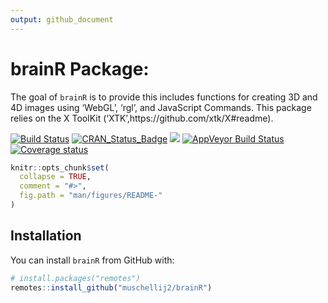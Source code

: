 ```yaml
---
output: github_document
---
```


# brainR Package: 
The goal of `brainR` is to provide this includes functions for creating 3D and 4D images using 'WebGL', 'rgl', and JavaScript Commands.  This package relies on the X ToolKit ('XTK',https://github.com/xtk/X#readme). 

[![Build Status](https://travis-ci.org/muschellij2/brainR.svg?branch=master)](https://travis-ci.org/muschellij2/brainR)
[![CRAN_Status_Badge](https://www.r-pkg.org/badges/version/brainR)](https://cran.r-project.org/package=brainR)
[![](https://cranlogs.r-pkg.org/badges/grand-total/brainR)](
https://cran.r-project.org/package=brainR)
[![AppVeyor Build Status](https://ci.appveyor.com/api/projects/status/github/muschellij2/brainR?branch=master&svg=true)](https://ci.appveyor.com/project/muschellij2/brainR)
[![Coverage status](https://coveralls.io/repos/github/muschellij2/brainR/badge.svg?branch=master)](https://coveralls.io/r/muschellij2/brainR?branch=master)
<!-- README.md is generated from README.Rmd. Please edit that file -->

```r
knitr::opts_chunk$set(
  collapse = TRUE,
  comment = "#>",
  fig.path = "man/figures/README-"
)
```

## Installation

You can install `brainR` from GitHub with:

```r
# install.packages("remotes")
remotes::install_github("muschellij2/brainR")
```
